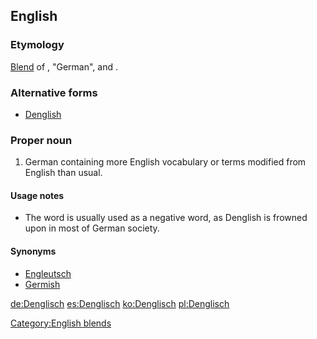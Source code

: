 ==English==

===Etymology===
[[blend|Blend]] of {{term|Deutsch|lang=de}}, "German", and {{m|en|English}}.

===Alternative forms===
* [[Denglish]]

===Proper noun===
{{wikipedia}}
{{en-proper noun}}

# German containing more English vocabulary or terms modified from English than usual.

====Usage notes====
* The word is usually used as a negative word, as Denglish is frowned upon in most of German society.

====Synonyms====
* [[Engleutsch]]
* [[Germish]]

[[Category:English blends]]

[[de:Denglisch]]
[[es:Denglisch]]
[[ko:Denglisch]]
[[pl:Denglisch]]
